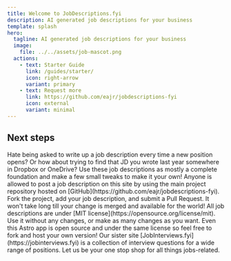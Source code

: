 ```yaml
---
title: Welcome to JobDescriptions.fyi
description: AI generated job descriptions for your business
template: splash
hero:
  tagline: AI generated job descriptions for your business
  image:
    file: ../../assets/job-mascot.png
  actions:
    - text: Starter Guide
      link: /guides/starter/
      icon: right-arrow
      variant: primary
    - text: Request more
      link: https://github.com/eajr/jobdescriptions-fyi
      icon: external
      variant: minimal
---
```



## Next steps

<CardGrid stagger>
  <Card title="Start from a good foundation" icon="pencil">
    Hate being asked to write up a job description every time a new position
    opens? Or how about trying to find that JD you wrote last year somewhere in
    Dropbox or OneDrive? Use these job descriptions as mostly a complete
    foundation and make a few small tweaks to make it your own!
  </Card>
  <Card title="Completely open source" icon="add-document">
    Anyone is allowed to post a job description on this site by using the main
    project repository hosted on
    [GitHub](https://github.com/eajr/jobdescriptions-fyi). Fork the project, add
    your job description, and submit a Pull Request. It won't take long till
    your change is merged and available for the world!
  </Card>
  <Card title="License & attribution free" icon="setting">
    All job descriptions are under [MIT
    license](https://opensource.org/license/mit). Use it without any changes, or
    make as many changes as you want. Even this Astro app is open source and
    under the same license so feel free to fork and host your own version!
  </Card>
  <Card title="Looking for interview questions?" icon="open-book">
    Our sister site [JobInterviews.fyi](https://jobinterviews.fyi) is a
    collection of interview questions for a wide range of positions. Let us be
    your one stop shop for all things jobs-related.
  </Card>
</CardGrid>
